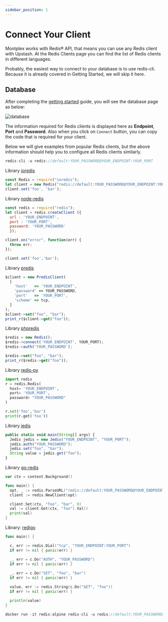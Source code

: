 ---
sidebar_position: 1
---

# Connect Your Client


Montplex works with Redis® API, that means you can use any Redis client with Upstash. At the Redis Clients page you can find the list of Redis clients in different languages.

Probably, the easiest way to connect to your database is to use redis-cli. Because it is already covered in Getting Started, we will skip it here.

## Database

After completing the [getting started](../guides/create.md) guide, you will see the database page as below:

![database](../guides/img/show.png)

The information required for Redis clients is displayed here as **Endpoint**, **Port** and **Password**. Also when you click on `Connect` button, you can copy the code that is required for your client.

Below we will give examples from popular Redis clients, but the above information should help you to configure all Redis clients similarly.




<Tabs>
<TabItem value="js" label="Redis Cli">

```js
redis-cli -u redis://default:YOUR_PASSWORD@YOUR_ENDPOINT:YOUR_PORT
```

</TabItem>
<TabItem value="node" label="Node.js">

Library  [ioredis](https://github.com/luin/ioredis)

```js
const Redis = require("ioredis");  
let client = new Redis("redis://default:YOUR_PASSWORD@YOUR_ENDPOINT:YOUR_PORT");  
client.set('foo', 'bar');  
```

Library [node-redis](https://github.com/redis/node-redis)

```js
const redis = require("redis");  
let client = redis.createClient ({    
  url : 'YOUR_ENDPOINT',    
  port : 'YOUR_PORT',    
  password: 'YOUR_PASSWORD'  
  });  

client.on("error", function(err) {    
  throw err;  
});  

client.set('foo','bar');  
```


</TabItem>
<TabItem value="php" label="PHP">

Library  [predis](https://github.com/predis/predis)

```js
$client = new PredisClient(    
  [      
    'host'   => 'YOUR_ENDPOINT',      
    'password' => YOUR_PASSWORD,      
    'port'   => 'YOUR_PORT',      
    'scheme' => tcp,    
  ]  
);  
$client->set("foo", "bar");  
print_r($client->get("foo"));   
```

Library [phpredis](https://github.com/phpredis/phpredis)

```js
$redis = new Redis();  
$redis->connect('YOUR_ENDPOINT', YOUR_PORT);  
$redis->auth('YOUR_PASSWORD');  

$redis->set("foo", "bar"); 
print_r($redis->get("foo"));  
```

</TabItem>
<TabItem value="py" label="Python">

Library [redis-py](https://github.com/redis/redis-py)

```py
import redis  
r = redis.Redis(    
  host= 'YOUR_ENDPOINT',    
  port= 'YOUR_PORT',    
  password= "YOUR_PASSWORD"
)  

r.set('foo','bar')  
print(r.get('foo'))  
```

</TabItem>
<TabItem value="java" label="Java">

Library  [jedis](https://github.com/redis/jedis)

```js
public static void main(String[] args) { 
  Jedis jedis = new Jedis("YOUR_ENDPOINT", "YOUR_PORT"); 
  jedis.auth("YOUR_PASSWORD");    
  jedis.set("foo", "bar");    
  String value = jedis.get("foo");  
}  
```

</TabItem>
<TabItem value="go" label="Go">

Library  [go-redis](https://github.com/redis/go-redis)

```go
var ctx = context.Background()

func main() {    
  opt, _ := redis.ParseURL("redis://default:YOUR_PASSWORD@YOUR_ENDPOINT:YOUR_PORT")
  client := redis.NewClient(opt)

  client.Set(ctx, "foo", "bar", 0)
  val := client.Get(ctx, "foo").Val()
  print(val)  
}  
```

Library: [redigo](https://github.com/gomodule/redigo)

```go
func main() {

  c, err := redis.Dial("tcp", "YOUR_ENDPOINT:YOUR_PORT")
  if err != nil { panic(err) }

  _, err = c.Do("AUTH", "YOUR_PASSWORD")
  if err != nil { panic(err) }
  
  _, err = c.Do("SET", "foo", "bar")
  if err != nil { panic(err) }

  value, err := redis.String(c.Do("GET", "foo"))
  if err != nil { panic(err) }

  println(value)
}
```

</TabItem>
<TabItem value="docker" label="Docker">

```js
docker run -it redis:alpine redis-cli -u redis://default:YOUR_PASSWORD@YOUR_ENDPOINT:YOUR_PORT
```

</TabItem>
</Tabs>


